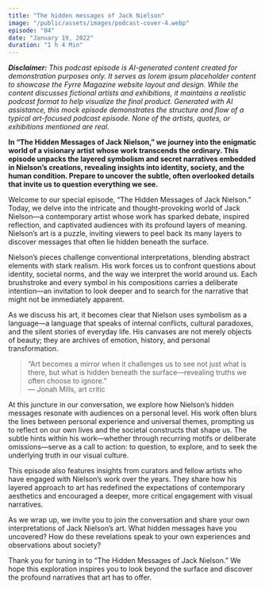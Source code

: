 ```yaml
---
title: "The hidden messages of Jack Nielson"
image: "/public/assets/images/podcast-cover-4.webp"
episode: "04"
date: "January 19, 2022"
duration: "1 h 4 Min"
---
```


_**Disclaimer:** This podcast episode is AI-generated content created for demonstration purposes only. It serves as lorem ipsum placeholder content to showcase the Fyrre Magazine website layout and design. While the content discusses fictional artists and exhibitions, it maintains a realistic podcast format to help visualize the final product. Generated with AI assistance, this mock episode demonstrates the structure and flow of a typical art-focused podcast episode. None of the artists, quotes, or exhibitions mentioned are real._

**In “The Hidden Messages of Jack Nielson,” we journey into the enigmatic world of a visionary artist whose work transcends the ordinary. This episode unpacks the layered symbolism and secret narratives embedded in Nielson’s creations, revealing insights into identity, society, and the human condition. Prepare to uncover the subtle, often overlooked details that invite us to question everything we see.**

Welcome to our special episode, “The Hidden Messages of Jack Nielson.” Today, we delve into the intricate and thought-provoking world of Jack Nielson—a contemporary artist whose work has sparked debate, inspired reflection, and captivated audiences with its profound layers of meaning. Nielson’s art is a puzzle, inviting viewers to peel back its many layers to discover messages that often lie hidden beneath the surface.

Nielson’s pieces challenge conventional interpretations, blending abstract elements with stark realism. His work forces us to confront questions about identity, societal norms, and the way we interpret the world around us. Each brushstroke and every symbol in his compositions carries a deliberate intention—an invitation to look deeper and to search for the narrative that might not be immediately apparent.

As we discuss his art, it becomes clear that Nielson uses symbolism as a language—a language that speaks of internal conflicts, cultural paradoxes, and the silent stories of everyday life. His canvases are not merely objects of beauty; they are archives of emotion, history, and personal transformation.

> “Art becomes a mirror when it challenges us to see not just what is there, but what is hidden beneath the surface—revealing truths we often choose to ignore.”  
> — Jonah Mills, art critic

At this juncture in our conversation, we explore how Nielson’s hidden messages resonate with audiences on a personal level. His work often blurs the lines between personal experience and universal themes, prompting us to reflect on our own lives and the societal constructs that shape us. The subtle hints within his work—whether through recurring motifs or deliberate omissions—serve as a call to action: to question, to explore, and to seek the underlying truth in our visual culture.

This episode also features insights from curators and fellow artists who have engaged with Nielson’s work over the years. They share how his layered approach to art has redefined the expectations of contemporary aesthetics and encouraged a deeper, more critical engagement with visual narratives.

As we wrap up, we invite you to join the conversation and share your own interpretations of Jack Nielson’s art. What hidden messages have you uncovered? How do these revelations speak to your own experiences and observations about society?

Thank you for tuning in to “The Hidden Messages of Jack Nielson.” We hope this exploration inspires you to look beyond the surface and discover the profound narratives that art has to offer.
